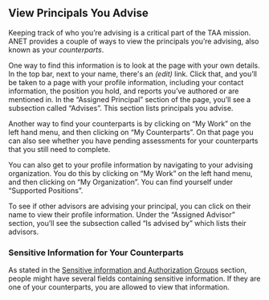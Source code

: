 
<Meta title="1. ANET User Stories/Principals you advise" />

## View Principals You Advise

Keeping track of who you’re advising is a critical part of the TAA mission. ANET provides a couple
of ways to view the principals you’re advising, also known as your *counterparts*.

One way to find this information is to look at the page with your own details. In the top bar, next
to your name, there's an *(edit)* link. Click that, and you’ll be taken to a page with your profile
information, including your contact information, the position you hold, and reports you’ve authored
or are mentioned in. In the “Assigned Principal” section of the page, you’ll see a subsection called
“Advises”. This section lists principals you advise.

Another way to find your counterparts is by clicking on “My Work” on the left hand menu, and then
clicking on “My Counterparts”. On that page you can also see whether you have pending assessments
for your counterparts that you still need to complete.

You can also get to your profile information by navigating to your advising organization. You do
this by clicking on “My Work” on the left hand menu, and then clicking on “My Organization”. You can
find yourself under “Supported Positions”.

To see if other advisors are advising your principal, you can click on their name to view their
profile information. Under the “Assigned Advisor” section, you’ll see the subsection called “Is
advised by” which lists their advisors.

### Sensitive Information for Your Counterparts

As stated in the [Sensitive information and Authorization Groups](/docs/0-anet-stories-sensitive-information-and-authorization-groups--docs#sensitive-information-and-authorization-groups)
section, people might have several fields containing sensitive information. If they are one of your
counterparts, you are allowed to view that information.
